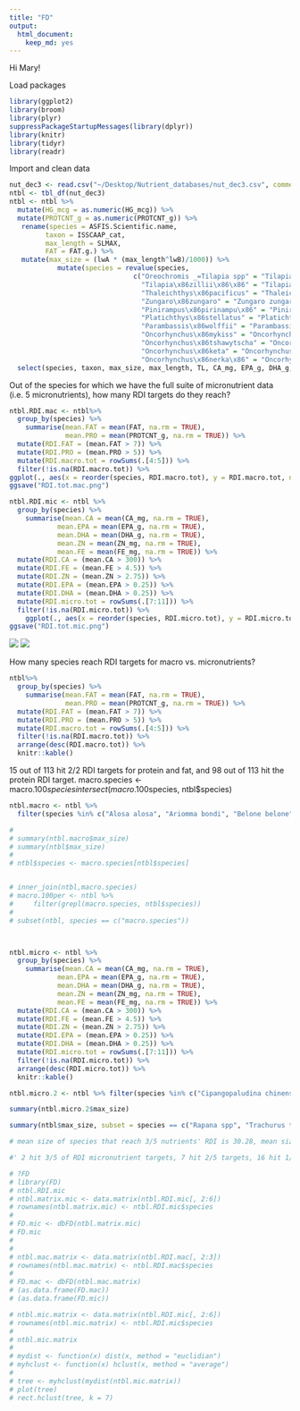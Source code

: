 ```yaml
---
title: "FD"
output: 
  html_document: 
    keep_md: yes
---
```


Hi Mary!

Load packages
```r
library(ggplot2)
library(broom)
library(plyr)
suppressPackageStartupMessages(library(dplyr))
library(knitr)
library(tidyr)
library(readr)
```

Import and clean data

```r
nut_dec3 <- read.csv("~/Desktop/Nutrient_databases/nut_dec3.csv", comment.char="#")
ntbl <- tbl_df(nut_dec3)
ntbl <- ntbl %>%
  mutate(HG_mcg = as.numeric(HG_mcg)) %>% 
  mutate(PROTCNT_g = as.numeric(PROTCNT_g)) %>% 
   rename(species = ASFIS.Scientific.name,
         taxon = ISSCAAP_cat,
         max_length = SLMAX,
         FAT = FAT.g.) %>% 
   mutate(max_size = (lwA * (max_length^lwB)/1000)) %>% 
            mutate(species = revalue(species,
                               c("Oreochromis _=Tilapia spp" = "Tilapia spp",
                                 "Tilapia\x86zillii\x86\x86" = "Tilapia zillii",
                                 "Thaleichthys\x86pacificus" = "Thaleichthys pacificus", 
                                 "Zungaro\x86zungaro" = "Zungaro zungaro",
                                 "Pinirampus\x86pirinampu\x86" = "Pinirampus pirinampu",
                                 "Platichthys\x86stellatus" = "Platichthys stellatus",
                                 "Parambassis\x86wolffii" = "Parambassis wolffii",
                                 "Oncorhynchus\x86mykiss" = "Oncorhynchus mykiss",
                                 "Oncorhynchus\x86tshawytscha" = "Oncorhynchus tshawytscha",
                                 "Oncorhynchus\x86keta" = "Oncorhynchus keta",
                                 "Oncorhynchus\x86nerka\x86" = "Oncorhynchus nerka"))) %>%
  select(species, taxon, max_size, max_length, TL, CA_mg, EPA_g, DHA_g, FE_mg, ZN_mg, HG_mcg, FAT, PROTCNT_g, lwA, lwB, Habitat, Subgroup, Abs_lat)

```


Out of the species for which we have the full suite of micronutrient data (i.e. 5 micronutrients), how many RDI targets do they reach?
```r

ntbl.RDI.mac <- ntbl%>% 
  group_by(species) %>% 
    summarise(mean.FAT = mean(FAT, na.rm = TRUE),
              mean.PRO = mean(PROTCNT_g, na.rm = TRUE)) %>% 
  mutate(RDI.FAT = (mean.FAT > 7)) %>% 
  mutate(RDI.PRO = (mean.PRO > 5)) %>% 
  mutate(RDI.macro.tot = rowSums(.[4:5])) %>% 
  filter(!is.na(RDI.macro.tot)) %>% 
ggplot(., aes(x = reorder(species, RDI.macro.tot), y = RDI.macro.tot, na.rm = TRUE, color = species)) + geom_point(size = 3) + theme(axis.text.x = element_text(angle = 90, hjust = 1)) + theme(legend.position="none") + ylim(0,2) + ylab("number of macronutrient RDI targets reached") + xlab("species")
ggsave("RDI.tot.mac.png")

ntbl.RDI.mic <- ntbl %>% 
  group_by(species) %>% 
    summarise(mean.CA = mean(CA_mg, na.rm = TRUE),
            mean.EPA = mean(EPA_g, na.rm = TRUE), 
            mean.DHA = mean(DHA_g, na.rm = TRUE), 
            mean.ZN = mean(ZN_mg, na.rm = TRUE), 
            mean.FE = mean(FE_mg, na.rm = TRUE)) %>% 
  mutate(RDI.CA = (mean.CA > 300)) %>% 
  mutate(RDI.FE = (mean.FE > 4.5)) %>% 
  mutate(RDI.ZN = (mean.ZN > 2.75)) %>% 
  mutate(RDI.EPA = (mean.EPA > 0.25)) %>% 
  mutate(RDI.DHA = (mean.DHA > 0.25)) %>% 
  mutate(RDI.micro.tot = rowSums(.[7:11])) %>% 
  filter(!is.na(RDI.micro.tot)) %>%
    ggplot(., aes(x = reorder(species, RDI.micro.tot), y = RDI.micro.tot, na.rm = TRUE, color = species)) + geom_point(size = 3) + theme(axis.text.x = element_text(angle = 75, hjust = 1)) + theme(legend.position="none") + ylim(0,5) + ylab("number of micronutrient RDI targets reached") + xlab("species")
ggsave("RDI.tot.mic.png")

```

![](RDI.tot.mic.png)
![](RDI.tot.mac.png)


How many species reach RDI targets for macro vs. micronutrients?
```r

ntbl%>% 
  group_by(species) %>% 
    summarise(mean.FAT = mean(FAT, na.rm = TRUE),
              mean.PRO = mean(PROTCNT_g, na.rm = TRUE)) %>% 
  mutate(RDI.FAT = (mean.FAT > 7)) %>% 
  mutate(RDI.PRO = (mean.PRO > 5)) %>% 
  mutate(RDI.macro.tot = rowSums(.[4:5])) %>% 
  filter(!is.na(RDI.macro.tot)) %>% 
  arrange(desc(RDI.macro.tot)) %>% 
  knitr::kable()
```
  
15 out of 113 hit 2/2 RDI targets for protein and fat, and 98 out of 113 hit the protein RDI target.
macro.species <- macro.100$species %>% droplevels()
intersect(macro.100$species, ntbl$species)

```r
ntbl.macro <- ntbl %>% 
  filter(species %in% c("Alosa alosa", "Ariomma bondi", "Belone belone", "Brevoortia spp", "Clupeonella cultriventris", "Cyclopterus lumpus", "Engraulis encrasicolus", "Merlangius merlangus", "Pinirampus pirinampu", "Sarda sarda", "Sorubim lima", "Spicara smaris", "Sprattus sprattus", "Xiphias gladius", "Zungaro zungaro"))

# 
# summary(ntbl.macro$max_size)
# summary(ntbl$max_size)
# 
# ntbl$species <- macro.species[ntbl$species]


# inner_join(ntbl,macro.species)
# macro.100per <- ntbl %>%
#     filter(grepl(macro.species, ntbl$species))
# 
# subset(ntbl, species == c("macro.species"))



ntbl.micro <- ntbl %>% 
  group_by(species) %>% 
    summarise(mean.CA = mean(CA_mg, na.rm = TRUE),
            mean.EPA = mean(EPA_g, na.rm = TRUE), 
            mean.DHA = mean(DHA_g, na.rm = TRUE), 
            mean.ZN = mean(ZN_mg, na.rm = TRUE), 
            mean.FE = mean(FE_mg, na.rm = TRUE)) %>% 
  mutate(RDI.CA = (mean.CA > 300)) %>% 
  mutate(RDI.FE = (mean.FE > 4.5)) %>% 
  mutate(RDI.ZN = (mean.ZN > 2.75)) %>% 
  mutate(RDI.EPA = (mean.EPA > 0.25)) %>% 
  mutate(RDI.DHA = (mean.DHA > 0.25)) %>% 
  mutate(RDI.micro.tot = rowSums(.[7:11])) %>% 
  filter(!is.na(RDI.micro.tot)) %>% 
  arrange(desc(RDI.micro.tot)) %>% 
  knitr::kable()

ntbl.micro.2 <- ntbl %>% filter(species %in% c("Cipangopaludina chinensis", "Clarias gariepinus", "Cyclopterus lumpus", "Oncorhynchus tshawytscha", "Oreochromis niloticus", "Sarda sarda", "Thunnus alalunga"))

summary(ntbl.micro.2$max_size)

summary(ntbl$max_size, subset = species == c("Rapana spp", "Trachurus trachurus"))

# mean size of species that reach 3/5 nutrients' RDI is 30.28, mean size of those that reach 2 of RDI is 13.88

#' 2 hit 3/5 of RDI micronutrient targets, 7 hit 2/5 targets, 16 hit 1/5 targets  #' (out of 55)
```

```r
# ?FD
# library(FD)
# ntbl.RDI.mic
# ntbl.matrix.mic <- data.matrix(ntbl.RDI.mic[, 2:6])
# rownames(ntbl.matrix.mic) <- ntbl.RDI.mic$species
# 
# FD.mic <- dbFD(ntbl.matrix.mic)
# FD.mic
# 
# 
# ntbl.mac.matrix <- data.matrix(ntbl.RDI.mac[, 2:3])
# rownames(ntbl.mac.matrix) <- ntbl.RDI.mac$species
# 
# FD.mac <- dbFD(ntbl.mac.matrix)
# (as.data.frame(FD.mac))
# (as.data.frame(FD.mic))
```

```r
# ntbl.mic.matrix <- data.matrix(ntbl.RDI.mic[, 2:6])
# rownames(ntbl.mic.matrix) <- ntbl.RDI.mic$species
# 
# ntbl.mic.matrix
# 
# mydist <- function(x) dist(x, method = "euclidian")
# myhclust <- function(x) hclust(x, method = "average")
# 
# tree <- myhclust(mydist(ntbl.mic.matrix))
# plot(tree)
# rect.hclust(tree, k = 7)
```


